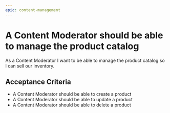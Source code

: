 ```yaml
---
epic: content-management
---
```


# A Content Moderator should be able to manage the product catalog

As a Content Moderator I want to be able to manage the product catalog so I can sell our inventory.

## Acceptance Criteria

- A Content Moderator should be able to create a product
- A Content Moderator should be able to update a product
- A Content Moderator should be able to delete a product
